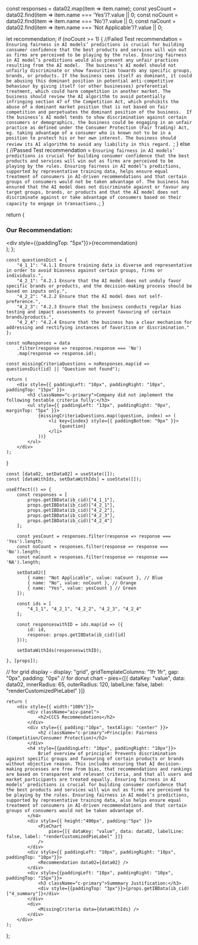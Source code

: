 


  const responses = data02.map(item => item.name);
  const yesCount = data02.find(item => item.name === 'Yes')?.value || 0;
  const noCount = data02.find(item => item.name === 'No')?.value || 0;
  const naCount = data02.find(item => item.name === 'Not Applicable')?.value || 0; 

  let recommendation;
  if (noCount >= 1) {
    //Failed Test
    recommendation = `Ensuring fairness in AI models’ predictions is crucial for building consumer confidence that the best products and services will win out as firms are perceived to be playing by the rules. Ensuring fairness in AI model’s predictions would also prevent any unfair practices resulting from the AI model. 
    The business’s AI model should not unfairly discriminate or show favouritism towards any specific groups, brands, or products. If the business sees itself as dominant, it could be abusing this dominant position in potential anti-competitive behaviour by giving itself (or other businesses) preferential treatment, which could harm competition in another market. The business should review the AI algorithm to avoid potentially infringing section 47 of the Competition Act, which prohibits the abuse of a dominant market position that is not based on fair competition and perpetuates the dominant position of the business. 
    If the business’s AI model tends to show discrimination against certain consumers or demographics, the business could be engaging in an unfair practice as defined under the Consumer Protection (Fair Trading) Act, eg. taking advantage of a consumer who is known not to be in a position to protect his or her own interest. The business should review its AI algorithm to avoid any liability in this regard. `;
  } else {
    //Passed Test
    recommendation = `Ensuring fairness in AI models’ predictions is crucial for building consumer confidence that the best products and services will win out as firms are perceived to be playing by the rules. Ensuring fairness in AI model’s predictions, supported by representative training data, helps ensure equal treatment of consumers in AI-driven recommendations and that certain groups of consumers would not be taken advantage of.
    The business has ensured that the AI model does not discriminate against or favour any target groups, brands, or products and that the AI model does not discriminate against or take advantage of consumers based on their capacity to engage in transactions.`;
  }

  return (
    <div className="recommendation">
      <h3 className="c-primary">Our Recommendation:</h3>
      <div style={{paddingTop: "5px"}}>{recommendation}</div>
    </div>
  );
};

    const questionsDict = {
        "4_1_1": "4.1.1 Ensure training data is diverse and representative in order to avoid biasness against certain groups, firms or individuals.",
        "4_2_1": "4.2.1 Ensure that the AI model does not unduly favor specific brands or products, and the decision-making process should be based on inputs only.",
        "4_2_2": "4.2.2 Ensure that the AI model does not self-preference.",
        "4_2_3": "4.2.3 Ensure that the business conducts regular bias testing and impact assessments to prevent favouring of certain brands/products.",
        "4_2_4": "4.2.4 Ensure that the business has a clear mechanism for addressing and rectifying instances of favoritism or discrimination."
    };

    const noResponses = data
        .filter(response => response.response === 'No')
        .map(response => response.id);

    const missingCriteriaQuestions = noResponses.map(id => questionsDict[id] || "Question not found");

    return (
        <div style={{ paddingLeft: "10px", paddingRight: "10px", paddingTop: "15px" }}>
            <h3 className="c-primary">Company did not implement the following testable criteria fully:</h3>
            <ul style={{ paddingLeft: "13px", paddingRight: "0px", marginTop: "5px" }}>
                {missingCriteriaQuestions.map((question, index) => (
                    <li key={index} style={{ paddingBottom: "9px" }}>
                        {question}
                    </li>
                ))}
            </ul>
        </div>
    );
}

    const [data02, setData02] = useState([]);
    const [dataWithIds, setDataWithIds] = useState([]);

    useEffect(() => {
        const responses = [
            props.getIBData(ib_cid)["4_1_1"],
            props.getIBData(ib_cid)["4_2_1"],
            props.getIBData(ib_cid)["4_2_2"],
            props.getIBData(ib_cid)["4_2_3"],
            props.getIBData(ib_cid)["4_2_4"]
        ];

        const yesCount = responses.filter(response => response === 'Yes').length;
        const noCount = responses.filter(response => response === 'No').length;
        const naCount = responses.filter(response => response === 'NA').length;

        setData02([
            { name: "Not Applicable", value: naCount }, // Blue
            { name: "No", value: noCount }, // Orange
            { name: "Yes", value: yesCount } // Green
        ]);

        const ids = [
            "4_1_1", "4_2_1", "4_2_2", "4_2_3", "4_2_4"
        ];

        const responseswithID = ids.map(id => ({
            id: id,
            response: props.getIBData(ib_cid)[id]
        }));

        setDataWithIds(responseswithID);

    }, [props]);

// for grid display - display: "grid", gridTemplateColumns: "1fr 1fr", gap: "0px", padding: "0px" 
// for donut chart - pies={[{ dataKey: "value", data: data02, innerRadius: 65, outerRadius: 120, labelLine: false, label: "renderCustomizedPieLabel" }]} 

    return (
        <div style={{ width:"100%"}}>
            <div className="aiv-panel">
                <h2>CCCS Recommendations</h2>
            </div>
            <div style={{ padding:"10px", textAlign: "center" }}>
                <h2 className="c-primary">Principle: Fairness (Competition/Consumer Protection)</h2>
            </div>
            <h4 style={{paddingLeft: "10px", paddingRight: "10px"}}>
                Brief overview of principle: Prevents discrimination against specific groups and favouring of certain products or brands without objective reason. This includes ensuring that AI decision-making processes are free from bias, that recommendations and rankings are based on transparent and relevant criteria, and that all users and market participants are treated equally. Ensuring fairness in AI models’ predictions is crucial for building consumer confidence that the best products and services will win out as firms are perceived to be playing by the rules. Ensuring fairness in AI model’s predictions, supported by representative training data, also helps ensure equal treatment of consumers in AI-driven recommendations and that certain groups of consumers would not be taken advantage of.
            </h4>
            <div style={{ height:"400px", padding:"5px" }}>
                <PieChart
                    pies={[{ dataKey: "value", data: data02, labelLine: false, label: "renderCustomizedPieLabel" }]} 
                />
            </div>
            <div style={{ paddingLeft: "10px", paddingRight: "10px", paddingTop: "10px"}}>
                <Recommendation data02={data02} />
            </div>
            <div style={{paddingLeft: "10px", paddingRight: "10px", paddingTop: "15px"}}>
                <h3 className="c-primary">Summmary Justification:</h3>
                <div style={{paddingTop: "3px"}}>{props.getIBData(ib_cid)["4_summary"]}</div>
            </div>
            <div>
                <MissingCriteria data={dataWithIds} />
            </div>
        </div>
    );
};

